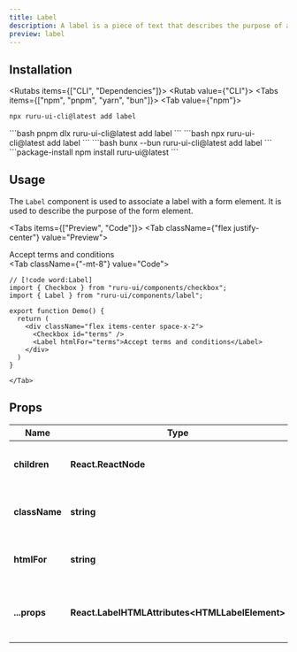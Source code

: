 ```yaml
---
title: Label
description: A label is a piece of text that describes the purpose of a form element.
preview: label
---
```



## Installation

<Rutabs items={["CLI", "Dependencies"]}>
<Rutab value={"CLI"}>
<Tabs items={["npm", "pnpm", "yarn", "bun"]}>
<Tab value={"npm"}>
```bash
npx ruru-ui-cli@latest add label
```
</Tab>
<Tab value={"pnpm"}>
```bash
pnpm dlx ruru-ui-cli@latest add label
```
</Tab>
<Tab value={"yarn"}>
```bash
npx ruru-ui-cli@latest add label
```
</Tab>
<Tab value={"bun"}>
```bash
bunx --bun ruru-ui-cli@latest add label
```
</Tab>
</Tabs>

</Rutab>
<Rutab value={"Dependencies"}>
```package-install
npm install ruru-ui@latest
```
</Rutab>
</Rutabs>

## Usage

The `Label` component is used to associate a label with a form element. It is used to describe the purpose of the form element.

<Tabs items={["Preview", "Code"]}>
    <Tab className={"flex justify-center"} value="Preview">
      <div className="flex items-center space-x-2">
        <Checkbox id="terms1" />
        <Label htmlFor="terms1">Accept terms and conditions</Label>
      </div>
    </Tab>
    <Tab className={"-mt-8"} value="Code">
```tsx
// [!code word:Label]
import { Checkbox } from "ruru-ui/components/checkbox";
import { Label } from "ruru-ui/components/label";

export function Demo() {
  return (
    <div className="flex items-center space-x-2">
      <Checkbox id="terms" />
      <Label htmlFor="terms">Accept terms and conditions</Label>
    </div>
  )
}

```
    </Tab>
</Tabs>

## Props

| Name          | Type                                             | Default | Description                                       |
| ------------- | ------------------------------------------------ | ------- | ------------------------------------------------- |
| **children**  | **React.ReactNode**                              | `null`  | The children of the Label component.              |
| **className** | **string**                                       | `""`    | Additional class names to apply.                  |
| **htmlFor**   | **string**                                       | `""`    | The ID of the associated element.                 |
| **...props**  | **React.LabelHTMLAttributes\<HTMLLabelElement>** | `null`  | Additional HTML attributes for the label element. |
